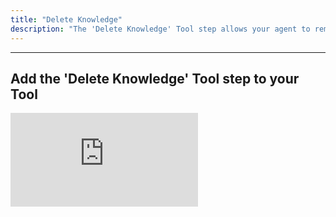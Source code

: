 ```yaml
---
title: "Delete Knowledge"
description: "The 'Delete Knowledge' Tool step allows your agent to remove information from your knowledge table — making it easy to manage and keep your data relevant and up to date."
---
```


---

## Add the 'Delete Knowledge' Tool step to your Tool

<div style={{ width:"100%",position:"relative","padding-top":"56.75%",paddingTop:"75%" }}>
<iframe src="https://app.supademo.com/embed/cmcsl75ju0e0e9st8xzau7o3z?embed_v=2" frameBorder="0" title="Add the Delete Knowledge Tool step to your Tool" allow="clipboard-write" webkitallowfullscreen="true" mozallowfullscreen="true" allowfullscreen style={{ position:"absolute",top:0,left:0,width:"100%",height:"100%",border:"3px solid #5E43CE",borderRadius:"10px",objectFit:"cover" }} />

</div>

You can add the 'Delete Knowledge' Tool step to your Tool by:

1. Creating a new Tool, then clicking `+ Add Step`
2. Searching for and adding the 'Delete Knowledge' Tool step
3. Clicking ‘Expand’ to see the full Tool step
4. Selecting the knowledge table you would like to access
5. Filter condition: “and” vs “or” when matching data to delete:
   - Use `and` when all specified conditions must match for a row to be deleted.
   - Use `or` when any of the conditions can match.

   <Note>
     Filter condition only applies if you include more than one object in the filter
   </Note>
6. Filters: Accepts a JSON selection of objects, where each object corresponds to a row. Add more objects as outlined in the formatting examples below to delete multiple rows at once.
7. Click `Run step` to test out the Tool

## Common errors

<Accordion title="Formatting issues">
  This indicates that there is a formatting issue in the "Filters" input field. Make sure your object is formatted correctly. `Expected property name or '}' in JSON at...`
</Accordion>

<Accordion title="Incorrect data type">
  This means the Filter being used is not a JSON. `Invalid JSON`
</Accordion>

## Formatting Examples

### Example 1: Delete single condition

```json
// All poodles will be deleted
[
  {
    "breed": "poodle"
  }
]
```

### Example 2: Delete single condition

```json
// All small poodles will be deleted
[
  {
    "breed": "poodle",
	"size": "small"
  }
]
```

### Example 3: Delete multiple conditions (_or_)

```json
// All small poodles will be deleted AND any dog aged 4 will be deleted
[
  {
    "breed": "poodle",
    "size": "small"
  }, 
  {
    "age": 4
  }
]
```

### Example 3: Delete multiple conditions (_and_)

```json
// Only small poodles that are aged 4 will be deleted
[
  {
    "breed": "poodle",
    "size": "small"
  }, 
  {
    "age": 4
  }
]
```

<Note>
  Ensure to separate each object with a comma if inserting multiple rows.
</Note>

## Using Variables in JSON

You can use variables from Tool inputs and other Tool steps in the **Filters** field. For detailed information on how to use variables in JSON for Knowledge Tool steps, including variable syntax and typing, see [Using Variables in JSON](/tool/tool-steps/knowledge/using-variables-in-json).

For Knowledge Tool steps, all variables should be wrapped in quotes in the JSON format: `"{{variable_name}}"`. The filter values will be matched against your knowledge table data based on the column types.

## Frequently asked questions (FAQs)

<AccordionGroup>
    <Accordion title="What's the difference between using 'AND' and 'OR'?">
        - Use **AND** when _all_ filter conditions must be true for a row to be deleted.
        - Use **OR** when _any_ one of the conditions can match.

        <Note>
          This only applies when you include more than one object in the filter array. 
        </Note>
    </Accordion>
    <Accordion title="Can I delete multiple rows at once?">
        Yes. Any row that matches the filter condition you have specified will be deleted.
    </Accordion>
    <Accordion title="What if my filters don't match any rows?">
        If no rows match the provided conditions, no data will be deleted. Make sure your filter values exactly match the data in the knowledge set (e.g., casing, field names, etc.).
    </Accordion>
</AccordionGroup>
